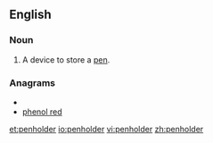 ==English==

===Noun===
{{en-noun}}

#A device to store a [[pen]].

===Anagrams===
* {{alphagram|deehlnopr}}
* [[phenol red#English|phenol red]]

[[et:penholder]]
[[io:penholder]]
[[vi:penholder]]
[[zh:penholder]]